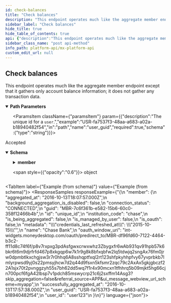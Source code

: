 ```yaml
---
id: check-balances
title: "Check balances"
description: "This endpoint operates much like the aggregate member endpoint except that it gathers only account balance information; it does not gather any transaction data."
sidebar_label: "Check balances"
hide_title: true
hide_table_of_contents: true
api: {"description":"This endpoint operates much like the aggregate member endpoint except that it gathers only account balance information; it does not gather any transaction data.","operationId":"checkBalances","parameters":[{"description":"The unique id for a `member`.","example":"MBR-7c6f361b-e582-15b6-60c0-358f12466b4b","in":"path","name":"member_guid","required":true,"schema":{"type":"string"}},{"description":"The unique id for a `user`.","example":"USR-fa7537f3-48aa-a683-a02a-b18940482f54","in":"path","name":"user_guid","required":true,"schema":{"type":"string"}}],"responses":{"202":{"content":{"application/vnd.mx.api.v1+json":{"schema":{"properties":{"member":{"properties":{"aggregated_at":{"example":"2016-10-13T18:07:57.000Z","nullable":true,"type":"string"},"background_aggregation_is_disabled":{"example":false,"type":"boolean"},"connection_status":{"example":"CONNECTED","nullable":true,"type":"string"},"guid":{"example":"MBR-7c6f361b-e582-15b6-60c0-358f12466b4b","nullable":true,"type":"string"},"id":{"example":"unique_id","nullable":true,"type":"string"},"institution_code":{"example":"chase","nullable":true,"type":"string"},"is_being_aggregated":{"example":false,"nullable":true,"type":"boolean"},"is_managed_by_user":{"example":false,"nullable":true,"type":"boolean"},"is_oauth":{"example":false,"nullable":true,"type":"boolean"},"metadata":{"example":"\\\"credentials_last_refreshed_at\\\": \\\"2015-10-15\\\"","nullable":true,"type":"string"},"name":{"example":"Chase Bank","nullable":true,"type":"string"},"oauth_window_uri":{"example":"int-widgets.moneydesktop.com/oauth/predirect_to/MBR-df96fd60-7122-4464-b3c2-ff11d8c74f6f/p8v7rxpxg3pdAsfgwxcrwxwhz3Zbygxfr6wAb931qv91hpb57k6bkr6t6m9djrfrfd467p8xkgqp6w7k1r9g8k8bfxqbfw2lq5tdwjq2sngAx76fm0jrw0dpmbtlkxchgjsw3r7r0hhq6A8sshqptfxql2rt123shfpkyhhpfvy67yvprbkb7lmlyrpwsd9yj0s22pmsyjhcw7d2q44d9fsxn5kfsmr2zqc79c2AxAx5gkjgbczf22A1sjx70t2pvnggzyh55s7bh62dd5wq7f1r4x90mcxn1tfhhrq5b09mjkt5hg66cjn700pcf6fgA42lbsp7v1pdch85mswycrp21c6j2sxffm14Asg3?skip_aggregation=false&referral_source=APP&ui_message_webview_url_scheme=myapp","nullable":true,"type":"string"},"successfully_aggregated_at":{"example":"2016-10-13T17:57:38.000Z","nullable":true,"type":"string"},"user_guid":{"example":"USR-fa7537f3-48aa-a683-a02a-b18940482f54","nullable":true,"type":"string"},"user_id":{"example":"user123","nullable":true,"type":"string"}},"type":"object","title":"MemberResponse"}},"type":"object","title":"MemberResponseBody"}}},"description":"Accepted"}},"tags":["users"],"method":"post","path":"/users/{user_guid}/members/{member_guid}/check_balance","servers":[{"url":"https://api.mx.com"},{"url":"https://int-api.mx.com"}],"security":[{"basicAuth":[]}],"securitySchemes":{"basicAuth":{"scheme":"basic","type":"http"}},"info":{"contact":{"name":"MX Platform API","url":"https://www.mx.com/products/platform-api"},"description":"The MX Platform API is a powerful, fully-featured API designed to make aggregating and enhancing financial data easy and reliable. It can seamlessly connect your app or website to tens of thousands of financial institutions.","title":"MX Platform API","version":"0.1.0"},"postman":{"name":"Check balances","description":{"content":"This endpoint operates much like the aggregate member endpoint except that it gathers only account balance information; it does not gather any transaction data.","type":"text/plain"},"url":{"path":["users",":user_guid","members",":member_guid","check_balance"],"host":["{{baseUrl}}"],"query":[],"variable":[{"disabled":false,"description":{"content":"(Required) The unique id for a `member`.","type":"text/plain"},"type":"any","value":"","key":"member_guid"},{"disabled":false,"description":{"content":"(Required) The unique id for a `user`.","type":"text/plain"},"type":"any","value":"","key":"user_guid"}]},"header":[{"key":"Accept","value":"application/vnd.mx.api.v1+json"}],"method":"POST"}}
sidebar_class_name: "post api-method"
info_path: platform-api/mx-platform-api
custom_edit_url: null
---
```



## Check balances



This endpoint operates much like the aggregate member endpoint except that it gathers only account balance information; it does not gather any transaction data.


<details style={{"marginBottom":"1rem"}} data-collapsed={false} open={true}>
<summary style={{}}>
<strong>Path Parameters</strong>
</summary>

<div>
<ul>
<ParamsItem className={"paramsItem"} param={{"description":"The unique id for a `member`.","example":"MBR-7c6f361b-e582-15b6-60c0-358f12466b4b","in":"path","name":"member_guid","required":true,"schema":{"type":"string"}}}></ParamsItem>

<ParamsItem className={"paramsItem"} param={{"description":"The unique id for a `user`.","example":"USR-fa7537f3-48aa-a683-a02a-b18940482f54","in":"path","name":"user_guid","required":true,"schema":{"type":"string"}}}></ParamsItem>
</ul>
</div>
</details>

<div>
<ApiTabs>
<TabItem label={"202"} value={"202"}>
<div>

Accepted

</div>

<div>
<MimeTabs schemaType={"response"}>
<TabItem label={"application/vnd.mx.api.v1+json"} value={"application/vnd.mx.api.v1+json"}>
<SchemaTabs>
<TabItem label={"Schema"} value={"Schema"}>
<details style={{}} data-collapsed={false} open={true}>
<summary style={{"textAlign":"left"}}>
<strong>Schema</strong>
</summary>

<div style={{"textAlign":"left","marginLeft":"1rem"}}></div>

<ul style={{"marginLeft":"1rem"}}>
<SchemaItem collapsible={true} className={"schemaItem"}>
<details style={{}}>
<summary style={{}}>
<strong>member</strong>

<span style={{"opacity":"0.6"}}> object</span>
</summary>

<div style={{"marginLeft":"1rem"}}>
<SchemaItem collapsible={false} name={"aggregated_at"} required={false} schemaName={"string"} qualifierMessage={undefined} schema={{"example":"2016-10-13T18:07:57.000Z","nullable":true,"type":"string"}}></SchemaItem>

<SchemaItem collapsible={false} name={"background_aggregation_is_disabled"} required={false} schemaName={"boolean"} qualifierMessage={undefined} schema={{"example":false,"type":"boolean"}}></SchemaItem>

<SchemaItem collapsible={false} name={"connection_status"} required={false} schemaName={"string"} qualifierMessage={undefined} schema={{"example":"CONNECTED","nullable":true,"type":"string"}}></SchemaItem>

<SchemaItem collapsible={false} name={"guid"} required={false} schemaName={"string"} qualifierMessage={undefined} schema={{"example":"MBR-7c6f361b-e582-15b6-60c0-358f12466b4b","nullable":true,"type":"string"}}></SchemaItem>

<SchemaItem collapsible={false} name={"id"} required={false} schemaName={"string"} qualifierMessage={undefined} schema={{"example":"unique_id","nullable":true,"type":"string"}}></SchemaItem>

<SchemaItem collapsible={false} name={"institution_code"} required={false} schemaName={"string"} qualifierMessage={undefined} schema={{"example":"chase","nullable":true,"type":"string"}}></SchemaItem>

<SchemaItem collapsible={false} name={"is_being_aggregated"} required={false} schemaName={"boolean"} qualifierMessage={undefined} schema={{"example":false,"nullable":true,"type":"boolean"}}></SchemaItem>

<SchemaItem collapsible={false} name={"is_managed_by_user"} required={false} schemaName={"boolean"} qualifierMessage={undefined} schema={{"example":false,"nullable":true,"type":"boolean"}}></SchemaItem>

<SchemaItem collapsible={false} name={"is_oauth"} required={false} schemaName={"boolean"} qualifierMessage={undefined} schema={{"example":false,"nullable":true,"type":"boolean"}}></SchemaItem>

<SchemaItem collapsible={false} name={"metadata"} required={false} schemaName={"string"} qualifierMessage={undefined} schema={{"example":"\\\"credentials_last_refreshed_at\\\": \\\"2015-10-15\\\"","nullable":true,"type":"string"}}></SchemaItem>

<SchemaItem collapsible={false} name={"name"} required={false} schemaName={"string"} qualifierMessage={undefined} schema={{"example":"Chase Bank","nullable":true,"type":"string"}}></SchemaItem>

<SchemaItem collapsible={false} name={"oauth_window_uri"} required={false} schemaName={"string"} qualifierMessage={undefined} schema={{"example":"int-widgets.moneydesktop.com/oauth/predirect_to/MBR-df96fd60-7122-4464-b3c2-ff11d8c74f6f/p8v7rxpxg3pdAsfgwxcrwxwhz3Zbygxfr6wAb931qv91hpb57k6bkr6t6m9djrfrfd467p8xkgqp6w7k1r9g8k8bfxqbfw2lq5tdwjq2sngAx76fm0jrw0dpmbtlkxchgjsw3r7r0hhq6A8sshqptfxql2rt123shfpkyhhpfvy67yvprbkb7lmlyrpwsd9yj0s22pmsyjhcw7d2q44d9fsxn5kfsmr2zqc79c2AxAx5gkjgbczf22A1sjx70t2pvnggzyh55s7bh62dd5wq7f1r4x90mcxn1tfhhrq5b09mjkt5hg66cjn700pcf6fgA42lbsp7v1pdch85mswycrp21c6j2sxffm14Asg3?skip_aggregation=false&referral_source=APP&ui_message_webview_url_scheme=myapp","nullable":true,"type":"string"}}></SchemaItem>

<SchemaItem collapsible={false} name={"successfully_aggregated_at"} required={false} schemaName={"string"} qualifierMessage={undefined} schema={{"example":"2016-10-13T17:57:38.000Z","nullable":true,"type":"string"}}></SchemaItem>

<SchemaItem collapsible={false} name={"user_guid"} required={false} schemaName={"string"} qualifierMessage={undefined} schema={{"example":"USR-fa7537f3-48aa-a683-a02a-b18940482f54","nullable":true,"type":"string"}}></SchemaItem>

<SchemaItem collapsible={false} name={"user_id"} required={false} schemaName={"string"} qualifierMessage={undefined} schema={{"example":"user123","nullable":true,"type":"string"}}></SchemaItem>
</div>
</details>
</SchemaItem>
</ul>
</details>
</TabItem>

<TabItem label={"Example (from schema)"} value={"Example (from schema)"}>
<ResponseSamples responseExample={"{\n  \"member\": {\n    \"aggregated_at\": \"2016-10-13T18:07:57.000Z\",\n    \"background_aggregation_is_disabled\": false,\n    \"connection_status\": \"CONNECTED\",\n    \"guid\": \"MBR-7c6f361b-e582-15b6-60c0-358f12466b4b\",\n    \"id\": \"unique_id\",\n    \"institution_code\": \"chase\",\n    \"is_being_aggregated\": false,\n    \"is_managed_by_user\": false,\n    \"is_oauth\": false,\n    \"metadata\": \"\\\\\\\"credentials_last_refreshed_at\\\\\\\": \\\\\\\"2015-10-15\\\\\\\"\",\n    \"name\": \"Chase Bank\",\n    \"oauth_window_uri\": \"int-widgets.moneydesktop.com/oauth/predirect_to/MBR-df96fd60-7122-4464-b3c2-ff11d8c74f6f/p8v7rxpxg3pdAsfgwxcrwxwhz3Zbygxfr6wAb931qv91hpb57k6bkr6t6m9djrfrfd467p8xkgqp6w7k1r9g8k8bfxqbfw2lq5tdwjq2sngAx76fm0jrw0dpmbtlkxchgjsw3r7r0hhq6A8sshqptfxql2rt123shfpkyhhpfvy67yvprbkb7lmlyrpwsd9yj0s22pmsyjhcw7d2q44d9fsxn5kfsmr2zqc79c2AxAx5gkjgbczf22A1sjx70t2pvnggzyh55s7bh62dd5wq7f1r4x90mcxn1tfhhrq5b09mjkt5hg66cjn700pcf6fgA42lbsp7v1pdch85mswycrp21c6j2sxffm14Asg3?skip_aggregation=false&referral_source=APP&ui_message_webview_url_scheme=myapp\",\n    \"successfully_aggregated_at\": \"2016-10-13T17:57:38.000Z\",\n    \"user_guid\": \"USR-fa7537f3-48aa-a683-a02a-b18940482f54\",\n    \"user_id\": \"user123\"\n  }\n}"} language={"json"}></ResponseSamples>
</TabItem>
</SchemaTabs>
</TabItem>
</MimeTabs>
</div>
</TabItem>
</ApiTabs>
</div>

      